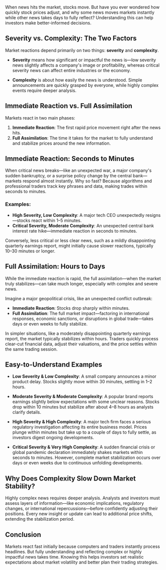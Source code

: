 When news hits the market, stocks move. But have you ever wondered how quickly stock prices adjust, and why some news moves markets instantly while other news takes days to fully reflect? Understanding this can help investors make better-informed decisions.

## Severity vs. Complexity: The Two Factors

Market reactions depend primarily on two things: **severity** and **complexity**.

- **Severity** means how significant or impactful the news is—low severity news slightly affects a company's image or profitability, whereas critical severity news can affect entire industries or the economy.

- **Complexity** is about how easily the news is understood. Simple announcements are quickly grasped by everyone, while highly complex events require deeper analysis.

## Immediate Reaction vs. Full Assimilation

Markets react in two main phases:

1. **Immediate Reaction**: The first rapid price movement right after the news hits.
2. **Full Assimilation**: The time it takes for the market to fully understand and stabilize prices around the new information.

## Immediate Reaction: Seconds to Minutes

When critical news breaks—like an unexpected war, a major company's sudden bankruptcy, or a surprise policy change by the central bank—markets respond almost instantly. Why so fast? Because algorithms and professional traders track key phrases and data, making trades within seconds to minutes.

### Examples:

- **High Severity, Low Complexity**: A major tech CEO unexpectedly resigns—stocks react within 1–5 minutes.
- **Critical Severity, Moderate Complexity**: An unexpected central bank interest rate hike—immediate reaction in seconds to minutes.

Conversely, less critical or less clear news, such as a mildly disappointing quarterly earnings report, might initially cause slower reactions, typically 10–30 minutes or longer.

## Full Assimilation: Hours to Days

While the immediate reaction is rapid, the full assimilation—when the market truly stabilizes—can take much longer, especially with complex and severe news.

Imagine a major geopolitical crisis, like an unexpected conflict outbreak:

- **Immediate Reaction**: Stocks drop sharply within minutes.
- **Full Assimilation**: The full market impact—factoring in international responses, economic sanctions, or disruptions in global trade—takes days or even weeks to fully stabilize.

In simpler situations, like a moderately disappointing quarterly earnings report, the market typically stabilizes within hours. Traders quickly process clear-cut financial data, adjust their valuations, and the price settles within the same trading session.

## Easy-to-Understand Examples

- **Low Severity & Low Complexity**: A small company announces a minor product delay. Stocks slightly move within 30 minutes, settling in 1–2 hours.

- **Moderate Severity & Moderate Complexity**: A popular brand reports earnings slightly below expectations with some unclear reasons. Stocks drop within 10 minutes but stabilize after about 4–8 hours as analysts clarify details.

- **High Severity & High Complexity**: A major tech firm faces a serious regulatory investigation affecting its entire business model. Prices plunge within minutes but take up to a couple of days to fully settle, as investors digest ongoing developments.

- **Critical Severity & Very High Complexity**: A sudden financial crisis or global pandemic declaration immediately shakes markets within seconds to minutes. However, complete market stabilization occurs over days or even weeks due to continuous unfolding developments.

## Why Does Complexity Slow Down Market Stability?

Highly complex news requires deeper analysis. Analysts and investors must assess layers of information—like economic implications, regulatory changes, or international repercussions—before confidently adjusting their positions. Every new insight or update can lead to additional price shifts, extending the stabilization period.

## Conclusion

Markets react fast initially because computers and traders instantly process headlines. But fully understanding and reflecting complex or highly impactful news takes time. Knowing this helps investors set realistic expectations about market volatility and better plan their trading strategies.
